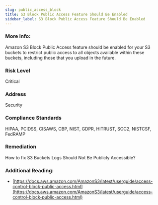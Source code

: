 ```yaml
---
slug: public_access_block
title: S3 Block Public Access Feature Should Be Enabled
sidebar_label: S3 Block Public Access Feature Should Be Enabled
---
```


### More Info:

Amazon S3 Block Public Access feature should be enabled for your S3 buckets to restrict public access to all objects available within these buckets, including those that you upload in the future.

### Risk Level

Critical

### Address

Security

### Compliance Standards

HIPAA, PCIDSS, CISAWS, CBP, NIST, GDPR, HITRUST, SOC2, NISTCSF, FedRAMP

### Remediation

How to fix S3 Buckets Logs Should Not Be Publicly Accessible?

### Additional Reading:

- [https://docs.aws.amazon.com/AmazonS3/latest/userguide/access-control-block-public-access.html](https://docs.aws.amazon.com/AmazonS3/latest/userguide/access-control-block-public-access.html) 

